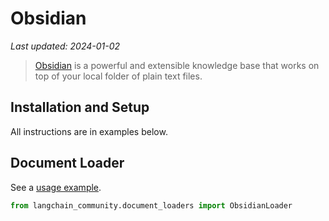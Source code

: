 # Obsidian
*Last updated: 2024-01-02*

>[Obsidian](https://obsidian.md/) is a powerful and extensible knowledge base
that works on top of your local folder of plain text files.

## Installation and Setup

All instructions are in examples below.

## Document Loader


See a [usage example](/docs/integrations/document_loaders/obsidian).


```python
from langchain_community.document_loaders import ObsidianLoader
```

